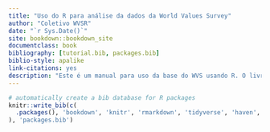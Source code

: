 ```yaml
--- 
title: "Uso do R para análise da dados da World Values Survey"
author: "Coletivo WVSR"
date: "`r Sys.Date()`"
site: bookdown::bookdown_site
documentclass: book
bibliography: [tutorial.bib, packages.bib]
biblio-style: apalike
link-citations: yes
description: "Este é um manual para uso da base do WVS usando R. O livro foi escrito usando a biblioteca bookdown. O formato para este exemplo é o bookdown::gitbook."
---
```



```r
# automatically create a bib database for R packages
knitr::write_bib(c(
  .packages(), 'bookdown', 'knitr', 'rmarkdown', 'tidyverse', 'haven', 'ggplot2', 'codebook', 'tinytex'
), 'packages.bib')
```
